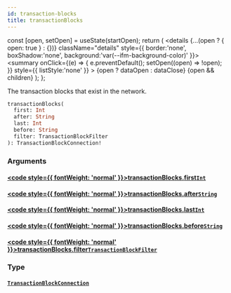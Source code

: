 ```yaml
---
id: transaction-blocks
title: transactionBlocks
---
```









  const [open, setOpen] = useState(startOpen);
  return (
    <details {...(open ? { open: true } : {})} className="details" style={{ border:'none', boxShadow:'none', background:'var(--ifm-background-color)' }}>
      <summary
        onClick={(e) => {
          e.preventDefault();
          setOpen((open) => !open);
        }}
        style={{ listStyle:'none' }}
      >
      {open ? dataOpen : dataClose}
      </summary>
      {open && children}
    </details>
  );
};








The transaction blocks that exist in the network.


```graphql
transactionBlocks(
  first: Int
  after: String
  last: Int
  before: String
  filter: TransactionBlockFilter
): TransactionBlockConnection!
```




### Arguments

#### [<code style={{ fontWeight: 'normal' }}>transactionBlocks.<b>first</b></code>](#)<Bullet />[`Int`](/references/iota-api/iota-graphql/reference/types/scalars/int) <Badge class="badge badge--secondary" text="scalar"/> 
> 
> 
> 
> 

#### [<code style={{ fontWeight: 'normal' }}>transactionBlocks.<b>after</b></code>](#)<Bullet />[`String`](/references/iota-api/iota-graphql/reference/types/scalars/string) <Badge class="badge badge--secondary" text="scalar"/> 
> 
> 
> 
> 

#### [<code style={{ fontWeight: 'normal' }}>transactionBlocks.<b>last</b></code>](#)<Bullet />[`Int`](/references/iota-api/iota-graphql/reference/types/scalars/int) <Badge class="badge badge--secondary" text="scalar"/> 
> 
> 
> 
> 

#### [<code style={{ fontWeight: 'normal' }}>transactionBlocks.<b>before</b></code>](#)<Bullet />[`String`](/references/iota-api/iota-graphql/reference/types/scalars/string) <Badge class="badge badge--secondary" text="scalar"/> 
> 
> 
> 
> 

#### [<code style={{ fontWeight: 'normal' }}>transactionBlocks.<b>filter</b></code>](#)<Bullet />[`TransactionBlockFilter`](/references/iota-api/iota-graphql/reference/types/inputs/transaction-block-filter) <Badge class="badge badge--secondary" text="input"/> 
> 
> 
> 
> 

### Type

#### [`TransactionBlockConnection`](/references/iota-api/iota-graphql/reference/types/objects/transaction-block-connection) <Badge class="badge badge--secondary" text="object"/> 
> 
> 
> 
> 





